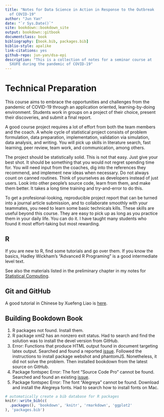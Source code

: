 ```yaml
--- 
title: "Notes for Data Science in Action in Response to the Outbreak
  of COVID-19"
author: "Jun Yan"
date: "`r Sys.Date()`"
site: bookdown::bookdown_site
output: bookdown::gitbook
documentclass: book
bibliography: [book.bib, packages.bib]
biblio-style: apalike
link-citations: yes
github-repo: jun-yan/dsa-epi
description: "This is a collection of notes for a seminar course at
  SXUFE during the pandemic of COVID-19"
---
```


\newcommand{\dd}{\mathrm{d}}


# Technical Preparation {-}

This course aims to embrace the opportunities and challenges from the
pandemic of COVID-19 through an application oriented,
learning-by-doing environment. Students work in groups on a project of
their choice, present their discoveries, and submit a final report.


A good course project requires a lot of effort from both the team
members and the coach. A whole cycle of statistical project consists
of problem formulation, data preparation, implementation, validation
via simulation, data analysis, and writing. You will pick up skills in
literature search, fast learning, peer review, team work, and
communication, among others.


The project should be statistically solid. This is not that easy. Just
give your best shot. It should be something that you
would not regret spending time for. You will need input from the
coaches, dig into the references they recommend, and implement new
ideas when necessary. Do not always count on canned routines. Think of
yourselves as developers instead of just users. Look into other
people's source code, learn from them, and make them better. It
takes a long time training and try-and-error to do this.


To get a profesional-looking, reproducible project report that can be
turned into a journal article submission, and to collaborate smoothly
with your teammates, you need to learn some basic technicals kills.
These skills are useful beyond this course. They are easy to pick up
as long as you practice them in your daily life. You can do it. I have
taught many students who found it most effort-taking but most
rewarding.


## R {-}

If you are new to R, find some tutorials and go over them. If you know
the basics, Hadley Wickham's "Advanced R Programing" is a good intermediate level
text.

See also the materials listed in the preliminary chapter in my notes
for [Statistical Computing](https://jun-yan.github.io/stat-5361/).

## Git and GitHub {-}

A good tutorial in Chinese by Xuefeng Liao is
[here](https://www.liaoxuefeng.com/wiki/896043488029600).

## Building Bookdown Book {-}

1. R packages not found. Install them.
1. R package xml2 has an nonzero exit status. Had to search and find
   the solution was to install the devel version from GitHub.
1. Error: Functions that produce HTML output found in document
   targeting latex output. Searched and found a reported
   [issue](https://github.com/rstudio/bookdown/issues/440).
   Followed the instructions to install package webshot and phantomJS.
   Nonetheless, it did not solve the problem. Then installed bookdown
   from the latest source on GitHub.
1. Package fontspec Error: The font "Source Code Pro" cannot be found.
   Searched and found an existing
   [issue](https://github.com/syl20bnr/spacemacs/issues/8085).
1. Package fontspec Error: The font "Alegreya" cannot be found.
   Download and install the Alegreya fonts. Had to search how to
   install fonts on Mac.

<!-- This is a _sample_ book written in **Markdown**. You can use anything that Pandoc's Markdown supports, e.g., a math equation $a^2 + b^2 = c^2$. -->

<!-- The **bookdown** package can be installed from CRAN or Github: -->

<!-- ```{r eval=FALSE} -->
<!-- install.packages("bookdown") -->
<!-- # or the development version -->
<!-- # devtools::install_github("rstudio/bookdown") -->
<!-- ``` -->

<!-- Remember each Rmd file contains one and only one chapter, and a chapter is defined by the first-level heading `#`. -->

<!-- To compile this example to PDF, you need XeLaTeX. You are recommended to install TinyTeX (which includes XeLaTeX): <https://yihui.name/tinytex/>. -->

```r
# automatically create a bib database for R packages
knitr::write_bib(c(
  .packages(), 'bookdown', 'knitr', 'rmarkdown', 'ggplot2'
), 'packages.bib')
```
